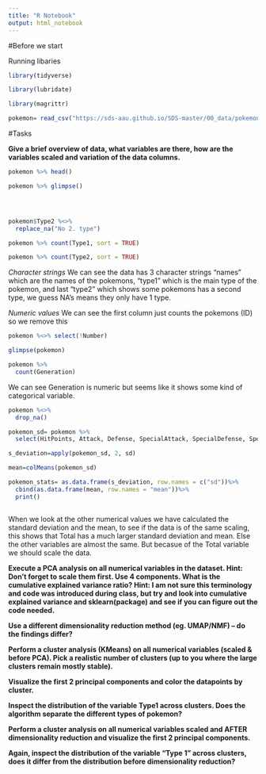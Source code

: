 ```yaml
---
title: "R Notebook"
output: html_notebook
---
```


#Before we start

Running libaries 

```r
library(tidyverse)

library(lubridate)

library(magrittr)
```


```r
pokemon= read_csv("https://sds-aau.github.io/SDS-master/00_data/pokemon.csv")
```

#Tasks

**Give a brief overview of data, what variables are there, how are the variables scaled and variation of the data columns.**

```r
pokemon %>% head()
```

```r
pokemon %>% glimpse()




pokemon$Type2 %<>%
  replace_na("No 2. type")

```

```r
pokemon %>% count(Type1, sort = TRUE)

pokemon %>% count(Type2, sort = TRUE)
```



*Character strings*
We can see the data has 3 character strings "names" which are the names of the pokemons, "type1" which is the main type of the pokemon, and last "type2" which shows some pokemons has a second type, we guess NA's means they only have 1 type. 


*Numeric values*
We can see the first column just counts the pokemons (ID) so we remove this 

```r
pokemon %<>% select(!Number)

glimpse(pokemon)

```


```r
pokemon %>%
  count(Generation)
```
We can see Generation is numeric but seems like it shows some kind of categorical variable. 


```r

pokemon %<>%
  drop_na()

pokemon_sd= pokemon %>%
  select(HitPoints, Attack, Defense, SpecialAttack, SpecialDefense, Speed, Total)

s_deviation=apply(pokemon_sd, 2, sd)

mean=colMeans(pokemon_sd)

pokemon_stats= as.data.frame(s_deviation, row.names = c("sd"))%>%
  cbind(as.data.frame(mean, row.names = "mean"))%>%
  print()



```
 When we look at the other numerical values we have calculated the standard deviation and the mean, to see if the data is of the same scaling, this shows that Total has a much larger standard deviation and mean. Else the other variables are almost the same. But becasue of the Total variable we should scale the data. 



**Execute a PCA analysis on all numerical variables in the dataset. Hint: Don’t forget to scale them first. Use 4 components. What is the cumulative explained variance ratio? Hint: I am not sure this terminology and code was introduced during class, but try and look into cumulative explained variance and sklearn(package) and see if you can figure out the code needed.**


**Use a different dimensionality reduction method (eg. UMAP/NMF) – do the findings differ?**


**Perform a cluster analysis (KMeans) on all numerical variables (scaled & before PCA). Pick a realistic number of clusters (up to you where the large clusters remain mostly stable).**


**Visualize the first 2 principal components and color the datapoints by cluster.**

**Inspect the distribution of the variable Type1 across clusters. Does the algorithm separate the different types of pokemon?**


**Perform a cluster analysis on all numerical variables scaled and AFTER dimensionality reduction and visualize the first 2 principal components.**



**Again, inspect the distribution of the variable “Type 1” across clusters, does it differ from the distribution before dimensionality reduction?**

